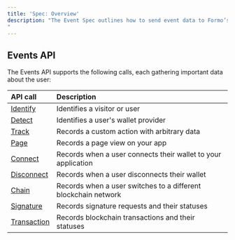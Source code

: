 ```yaml
---
title: 'Spec: Overview'
description: "The Event Spec outlines how to send event data to Formo’s APIs and the proper format to capture events using Formo’s SDKs and APIs.
"
---
```


## Events API

The Events API supports the following calls, each gathering important data about the user:

| API call | Description |
| :------- | :---------- |
| [Identify](/data/events/identify) | Identifies a visitor or user |
| [Detect](/data/events/detect) | Identifies a user's wallet provider |
| [Track](/data/events/track) | Records a custom action with arbitrary data |
| [Page](/data/events/page) | Records a page view on your app |
| [Connect](/data/events/connect) | Records when a user connects their wallet to your application |
| [Disconnect](/data/events/disconnect) | Records when a user disconnects their wallet |
| [Chain](/data/events/chain) | Records when a user switches to a different blockchain network |
| [Signature](/data/events/signature) | Records signature requests and their statuses |
| [Transaction](/data/events/transaction) | Records blockchain transactions and their statuses |
